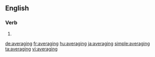 ==English==

===Verb===
{{head|en}}

# {{present participle of|average|lang=en}}

[[de:averaging]]
[[fr:averaging]]
[[hu:averaging]]
[[ja:averaging]]
[[simple:averaging]]
[[ta:averaging]]
[[vi:averaging]]